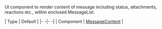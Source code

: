UI component to render content of message including status, attachments, reactions etc., within enclosed MessageList.

| Type | Default |
|- -|- -|
| Component | [MessageContent](/reactnative/ui-components/message-content) |
